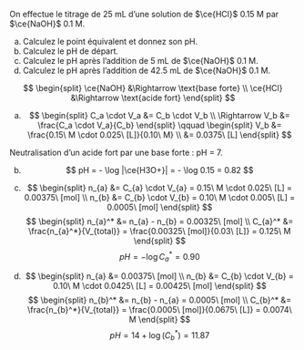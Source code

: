 ::: {.Exercise data-latex=""}

On effectue le titrage de 25 mL d’une solution de $\ce{HCl}$ 0.15 M par $\ce{NaOH}$ 0.1 M.

a. Calculez le point équivalent et donnez son pH.
\vspace{\stretch{1}}
b. Calculez le pH de départ.
\vspace{\stretch{1}}
c. Calculez le pH après l’addition de 5 mL de $\ce{NaOH}$ 0.1 M.
\vspace{\stretch{1}}
d. Calculez le pH après l’addition de 42.5 mL de $\ce{NaOH}$ 0.1 M.
\vspace{\stretch{1}}

:::

::: {.Answer data-latex=""}

$$
\begin{split}
\ce{NaOH} &\Rightarrow \text{base forte} \\
\ce{HCl} &\Rightarrow \text{acide fort}
\end{split}
$$

a. $$
\begin{split}
C_a \cdot V_a &= C_b \cdot V_b \\
\Rightarrow V_b &= \frac{C_a \cdot V_a}{C_b}
\end{split}
\qquad
\begin{split}
V_b &= \frac{0.15\ M \cdot 0.025\ [L]}{0.10\ M} \\
&= 0.0375\ [L]
\end{split}
$$

Neutralisation d'un acide fort par une base forte : pH = 7.

b. $$
pH = - \log |\ce{H3O+}| = - \log 0.15 = 0.82
$$

c. $$
\begin{split}
n_{a} &= C_{a} \cdot V_{a} = 0.15\ M \cdot 0.025\ [L] = 0.00375\ [mol] \\
n_{b} &= C_{b} \cdot V_{b} = 0.10\ M \cdot 0.005\ [L] = 0.0005\ [mol]
\end{split}
$$
$$
\begin{split}
n_{a}^* &= n_{a} - n_{b} = 0.00325\ [mol] \\
C_{a}^* &= \frac{n_{a}^*}{V_{total}} = \frac{0.00325\ [mol]}{0.03\ [L]} = 0.125\ M
\end{split}
$$
$$
pH = - \log C_{a}^* = 0.90
$$

d. $$
\begin{split}
n_{a} &= 0.00375\ [mol] \\
n_{b} &= C_{b} \cdot V_{b} = 0.10\ M \cdot 0.0425\ [L] = 0.00425\ [mol]
\end{split}
$$
$$
\begin{split}
n_{b}^* &= n_{b} - n_{a} = 0.0005\ [mol] \\
C_{b}^* &= \frac{n_{b}^*}{V_{total}} = \frac{0.0005\ [mol]}{0.0675\ [L]} = 0.0074\ M
\end{split}
$$
$$
pH = 14 + \log(C_{b}^*) = 11.87
$$

:::
